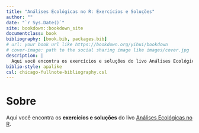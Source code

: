 ```yaml
--- 
title: "Análises Ecológicas no R: Exercícios e Soluções"
author: ""
date: "`r Sys.Date()`"
site: bookdown::bookdown_site
documentclass: book
bibliography: [book.bib, packages.bib]
# url: your book url like https://bookdown.org/yihui/bookdown
# cover-image: path to the social sharing image like images/cover.jpg
description: |
  Aqui você encontra os exercícios e soluções do livo Análises Ecológicas no R.
biblio-style: apalike
csl: chicago-fullnote-bibliography.csl
---
```


# Sobre {.unlisted .unnumbered}

Aqui você encontra os **exercícios e soluções** do livo [Análises Ecológicas no R](https://analises-ecologicas.netlify.app/).

